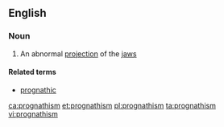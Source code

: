 ==English==

===Noun===
{{wikipedia}}
{{en-noun|~}}

# An abnormal [[projection]] of the [[jaw]]s

====Related terms====
*[[prognathic]]

[[ca:prognathism]]
[[et:prognathism]]
[[pl:prognathism]]
[[ta:prognathism]]
[[vi:prognathism]]